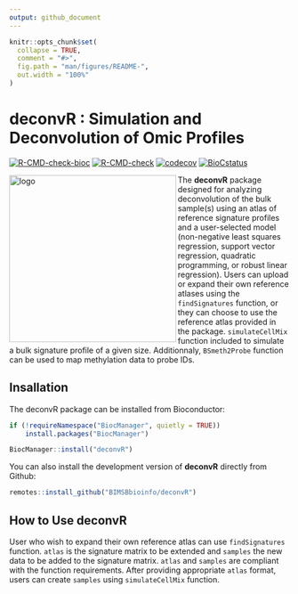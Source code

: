 ```yaml
---
output: github_document
---
```


<!-- README.md is generated from README.Rmd. Please edit that file -->

```r
knitr::opts_chunk$set(
  collapse = TRUE,
  comment = "#>",
  fig.path = "man/figures/README-",
  out.width = "100%"
)
```

# deconvR : Simulation and Deconvolution of Omic Profiles

[![R-CMD-check-bioc](https://github.com/BIMSBbioinfo/deconvR/actions/workflows/check-bioc.yml/badge.svg)](https://github.com/BIMSBbioinfo/deconvR/actions/workflows/check-bioc.yml)
[![R-CMD-check](https://github.com/BIMSBbioinfo/deconvR/actions/workflows/R-CMD-check.yaml/badge.svg)](https://github.com/BIMSBbioinfo/deconvR/actions/workflows/R-CMD-check.yaml)
[![codecov](https://codecov.io/gh/BIMSBbioinfo/deconvR/branch/master/graph/badge.svg?token=F86XU6BI9S)](https://codecov.io/gh/BIMSBbioinfo/deconvR)
[![BioCstatus](http://www.bioconductor.org/shields/build/release/bioc/deconvR.svg)](https://bioconductor.org/checkResults/release/bioc-LATEST/deconvR)


<!-- badges: start -->
<!-- badges: end -->

<img src="deconvR_logo.png" align="left" alt="logo" width="300" style = "border: none; float: center ;">

The **deconvR** package designed for analyzing deconvolution of the bulk
sample(s) using an atlas of reference signature profiles and a user-selected
model (non-negative least squares regression, support vector regression,
quadratic programming, or robust linear regression). Users can upload or expand
their own reference atlases using the `findSignatures` function, or they can
choose to use the reference atlas provided in the package. `simulateCellMix`
function included to simulate a bulk signature profile of a given size.
Additionnaly, `BSmeth2Probe` function can be used to map methylation data to
probe IDs.

## Insallation

The deconvR package can be installed from Bioconductor:

``` r
if (!requireNamespace("BiocManager", quietly = TRUE))
    install.packages("BiocManager")

BiocManager::install("deconvR")
```
You can also install the development version of **deconvR** directly from
Github:

``` r
remotes::install_github("BIMSBbioinfo/deconvR")
```

## How to Use deconvR
User who wish to expand their own reference atlas can use `findSignatures`
function. `atlas` is the signature matrix to be extended and `samples` the new
data to be added to the signature matrix. `atlas` and `samples` are compliant
with the function requirements. After providing appropriate `atlas` format,
users can create `samples` using `simulateCellMix` function.
